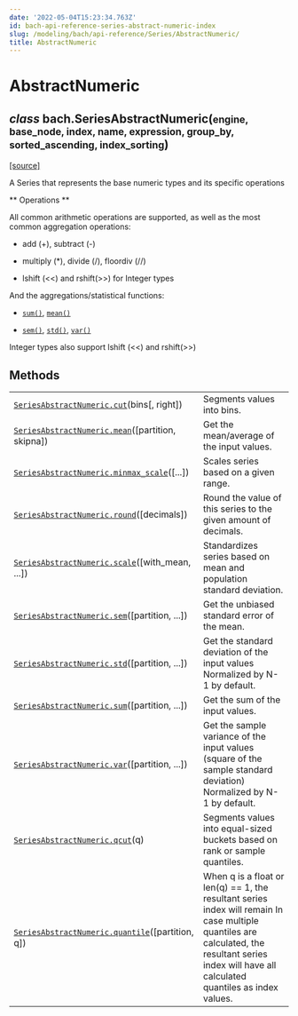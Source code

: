 ```yaml
---
date: '2022-05-04T15:23:34.763Z'
id: bach-api-reference-series-abstract-numeric-index
slug: /modeling/bach/api-reference/Series/AbstractNumeric/
title: AbstractNumeric
---
```


# AbstractNumeric

<div className="class">

<h2 className="signature-class"><span className="type-annotation"><em>class</em></span> <span className="additional-name">bach.</span><span className="name">SeriesAbstractNumeric(</span><small className="parameter-list"><span className="parameter" id="engine">engine</span>, <span className="parameter" id="base_node">base_node</span>, <span className="parameter" id="index">index</span>, <span className="parameter" id="name">name</span>, <span className="parameter" id="expression">expression</span>, <span className="parameter" id="group_by">group_by</span>, <span className="parameter" id="sorted_ascending">sorted_ascending</span>, <span className="parameter" id="index_sorting">index_sorting</span></small>)</h2>


&#8203;<span className="view-source">[[source]](https://github.com/objectiv/objectiv-analytics/blob/main/bach/bach/series/series_numeric.py)</span>

<div className="content">

A Series that represents the base numeric types and its specific operations

\*\* Operations \*\*

All common arithmetic operations are supported, as well as the most common aggregation operations:

* add (+), subtract (-)


* multiply (\*), divide (/), floordiv (//)


* lshift (<<) and rshift(>>) for Integer types



And the aggregations/statistical functions:

* [`sum()`](/docs/modeling/bach/api-reference/Series/AbstractNumeric/bach.SeriesAbstractNumeric.sum), [`mean()`](/docs/modeling/bach/api-reference/Series/AbstractNumeric/bach.SeriesAbstractNumeric.mean)


* [`sem()`](/docs/modeling/bach/api-reference/Series/AbstractNumeric/bach.SeriesAbstractNumeric.sem), [`std()`](/docs/modeling/bach/api-reference/Series/AbstractNumeric/bach.SeriesAbstractNumeric.std), [`var()`](/docs/modeling/bach/api-reference/Series/AbstractNumeric/bach.SeriesAbstractNumeric.var)



Integer types also support lshift (<<) and rshift(>>)


</div>


</div>

## Methods

<div className="table-autosummary">

|                                                   |                                                                                                                                             |
| ------------------------------------------------- | ------------------------------------------------------------------------------------------------------------------------------------------ |
| [`SeriesAbstractNumeric.cut`](/docs/modeling/bach/api-reference/Series/AbstractNumeric/bach.SeriesAbstractNumeric.cut)(bins[, right])          | Segments values into bins.                                                                                                                  |
| [`SeriesAbstractNumeric.mean`](/docs/modeling/bach/api-reference/Series/AbstractNumeric/bach.SeriesAbstractNumeric.mean)([partition, skipna])   | Get the mean/average of the input values.                                                                                                   |
| [`SeriesAbstractNumeric.minmax_scale`](/docs/modeling/bach/api-reference/Series/AbstractNumeric/bach.SeriesAbstractNumeric.minmax-scale)([...])         | Scales series based on a given range.                                                                                                       |
| [`SeriesAbstractNumeric.round`](/docs/modeling/bach/api-reference/Series/AbstractNumeric/bach.SeriesAbstractNumeric.round)([decimals])           | Round the value of this series to the given amount of decimals.                                                                             |
| [`SeriesAbstractNumeric.scale`](/docs/modeling/bach/api-reference/Series/AbstractNumeric/bach.SeriesAbstractNumeric.scale)([with_mean, ...])     | Standardizes series based on mean and population standard deviation.                                                                        |
| [`SeriesAbstractNumeric.sem`](/docs/modeling/bach/api-reference/Series/AbstractNumeric/bach.SeriesAbstractNumeric.sem)([partition, ...])       | Get the unbiased standard error of the mean.                                                                                                |
| [`SeriesAbstractNumeric.std`](/docs/modeling/bach/api-reference/Series/AbstractNumeric/bach.SeriesAbstractNumeric.std)([partition, ...])       | Get the standard deviation of the input values Normalized by N-1 by default.                                                                |
| [`SeriesAbstractNumeric.sum`](/docs/modeling/bach/api-reference/Series/AbstractNumeric/bach.SeriesAbstractNumeric.sum)([partition, ...])       | Get the sum of the input values.                                                                                                            |
| [`SeriesAbstractNumeric.var`](/docs/modeling/bach/api-reference/Series/AbstractNumeric/bach.SeriesAbstractNumeric.var)([partition, ...])       | Get the sample variance of the input values (square of the sample standard deviation) Normalized by N-1 by default.                         |
| [`SeriesAbstractNumeric.qcut`](/docs/modeling/bach/api-reference/Series/AbstractNumeric/bach.SeriesAbstractNumeric.qcut)(q)                     | Segments values into equal-sized buckets based on rank or sample quantiles.                                                                 |
| [`SeriesAbstractNumeric.quantile`](/docs/modeling/bach/api-reference/Series/AbstractNumeric/bach.SeriesAbstractNumeric.quantile)([partition, q])    | When q is a float or len(q) == 1, the resultant series index will remain In case multiple quantiles are calculated, the resultant series index will have all calculated quantiles as index values.  |


</div>
